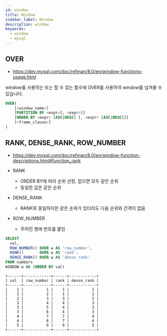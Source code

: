```yaml
---
id: window
title: Window
sidebar_label: Window
description: window
keywords:
  - window
  - mysql
---
```


## OVER

- https://dev.mysql.com/doc/refman/8.0/en/window-functions-usage.html

window를 사용하는 또는 할 수 있는 함수에 OVER를 사용하여 window를 넘겨줄 수 있습니다.

```sql
OVER(
    [<window_name>]
    [PARTITION BY <expr>[, <expr>]]
    [ORDER BY <expr> [ASC|DESC] [, <expr> [ASC|DESC]]]
    [<frame_clause>]
)
```

## RANK, DENSE_RANK, ROW_NUMBER

- https://dev.mysql.com/doc/refman/8.0/en/window-function-descriptions.html#function_rank

- RANK
  - ORDER BY에 따라 순위 선정, 없으면 모두 같은 순위
  - 동일한 값은 같은 순위
- DENSE_RANK
  - RANK와 동일하지만 같은 순위가 있더라도 다음 순위와 간격이 없음
- ROW_NUMBER
  - 주어진 행에 번호를 붙임

```sql
SELECT
  val,
  ROW_NUMBER() OVER w AS 'row_number',
  RANK()       OVER w AS 'rank',
  DENSE_RANK() OVER w AS 'dense_rank'
FROM numbers
WINDOW w AS (ORDER BY val)
```

```
+------+------------+------+------------+
| val  | row_number | rank | dense_rank |
+------+------------+------+------------+
|    1 |          1 |    1 |          1 |
|    1 |          2 |    1 |          1 |
|    2 |          3 |    3 |          2 |
|    3 |          4 |    4 |          3 |
|    3 |          5 |    4 |          3 |
|    3 |          6 |    4 |          3 |
|    4 |          7 |    7 |          4 |
|    4 |          8 |    7 |          4 |
|    5 |          9 |    9 |          5 |
+------+------------+------+------------+
```

